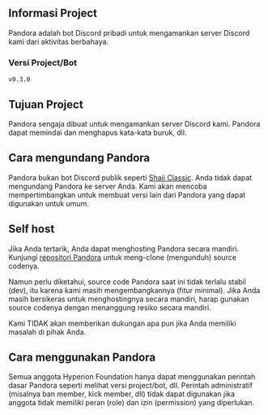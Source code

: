 ## Informasi Project
Pandora adalah bot Discord pribadi untuk mengamankan server Discord kami dari aktivitas berbahaya.

### Versi Project/Bot
`v0.3.0`

## Tujuan Project
Pandora sengaja dibuat untuk mengamankan server Discord kami. Pandora dapat memindai dan menghapus kata-kata buruk, dll.

## Cara mengundang Pandora
Pandora bukan bot Discord publik seperti [Shaii Classic](/project/shaii-classic). Anda tidak dapat mengundang Pandora ke server Anda.
Kami akan mencoba mempertimbangkan untuk membuat versi lain dari Pandora yang dapat digunakan untuk umum.

## Self host
Jika Anda tertarik, Anda dapat menghosting Pandora secara mandiri. Kunjungi [repositori Pandora](https://github.com/hyperion-foundation/pandora) untuk meng-clone (mengunduh) source codenya.

Namun perlu diketahui, source code Pandora saat ini tidak terlalu stabil (dev), itu karena kami masih mengembangkannya (fitur minimal). Jika Anda masih bersikeras untuk menghostingnya secara mandiri, harap gunakan source codenya dengan menanggung resiko secara mandiri.

Kami TIDAK akan memberikan dukungan apa pun jika Anda memiliki masalah di pihak Anda.

## Cara menggunakan Pandora
Semua anggota Hyperion Foundation hanya dapat menggunakan perintah dasar Pandora seperti melihat versi project/bot, dll.
Perintah administratif (misalnya ban member, kick member, dll) tidak dapat digunakan jika anggota tidak memiliki peran (role) dan izin (permission) yang diperlukan.
